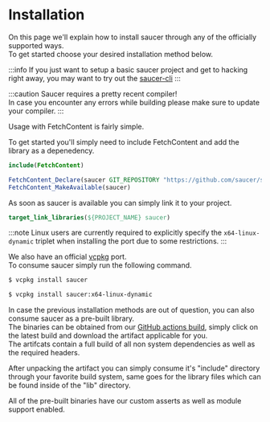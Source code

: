
# Installation

On this page we'll explain how to install saucer through any of the officially supported ways.  
To get started choose your desired installation method below.

:::info
If you just want to setup a basic saucer project and get to hacking right away, you may want to try out the [saucer-cli](.)
:::

:::caution
Saucer requires a pretty recent compiler!  
In case you encounter any errors while building please make sure to update your compiler.
:::

<Tabs>
  <TabItem value="cmake" label="CMake" default>
Usage with FetchContent is fairly simple.

To get started you'll simply need to include FetchContent and add the library as a depenedency.

```cmake
include(FetchContent)

FetchContent_Declare(saucer GIT_REPOSITORY "https://github.com/saucer/saucer")
FetchContent_MakeAvailable(saucer)
```

As soon as saucer is available you can simply link it to your project.

```cmake
target_link_libraries(${PROJECT_NAME} saucer)
```

  </TabItem>
  <TabItem value="vcpkg" label="VCPKG">

:::note
Linux users are currently required to explicitly specify the `x64-linux-dynamic` triplet when installing the port due to some restrictions.
:::

We also have an official [vcpkg](https://github.com/microsoft/vcpkg) port.  
To consume saucer simply run the following command.

```bash title="Normal Installation"
$ vcpkg install saucer
```

```bash title="Installation with custom triplet (Linux only)"
$ vcpkg install saucer:x64-linux-dynamic
```

  </TabItem>
  <TabItem value="manual" label="Other / Manual">

In case the previous installation methods are out of question, you can also consume saucer as a pre-built library.  
The binaries can be obtained from our [GitHub actions build](https://github.com/saucer/saucer/actions/workflows/build.yml), simply click on the latest build and download the artifact applicable for you.  
The artifcats contain a full build of all non system dependencies as well as the required headers.

After unpacking the artifact you can simply consume it's "include" directory through your favorite build system, same goes for the library files which can be found inside of the "lib" directory.

All of the pre-built binaries have our custom asserts as well as module support enabled.

  </TabItem>
</Tabs>
